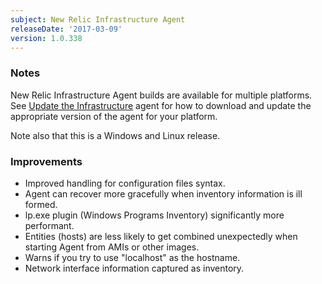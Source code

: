 ```yaml
---
subject: New Relic Infrastructure Agent
releaseDate: '2017-03-09'
version: 1.0.338
---
```


### Notes

New Relic Infrastructure Agent builds are available for multiple platforms. See [Update the Infrastructure](https://docs.newrelic.com/docs/infrastructure/new-relic-infrastructure/installation/update-infrastructure-agent) agent for how to download and update the appropriate version of the agent for your platform.

Note also that this is a Windows and Linux release.

### Improvements

* Improved handling for configuration files syntax.
* Agent can recover more gracefully when inventory information is ill formed.
* lp.exe plugin (Windows Programs Inventory) significantly more performant.
* Entities (hosts) are less likely to get combined unexpectedly when starting Agent from AMIs or other images.
* Warns if you try to use "localhost" as the hostname.
* Network interface information captured as inventory.
